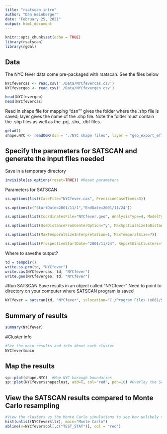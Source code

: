 ```yaml
---
title: "rsatscan intro"
author: "Dan Weinberger"
date: "February 25, 2021"
output: html_document
---
```


```r
knitr::opts_chunk$set(echo = TRUE)
library(rsatscan)
library(rgdal)
```

## Data
The NYC fever data come pre-packaged with rsatscan. See the files below

```r
NYCfevercas <- read.csv('./Data/NYCfevercas.csv')
NYCfevergeo <- read.csv('./Data/NYCfevergeo.csv')

head(NYCfevergeo)
head(NYCfevercas)
```

Read in shape file for mapping
"dsn"" gives the folder where the .shp file is saved; layer gives the name of the .shp file. Note the folder must contain the .shp files as well as the .prj, .shx, .dbf files.
```r
getwd()
shape.NYC <- readOGR(dsn = "./NYC shape files", layer = "geo_export_ef7f38de-fdc9-46c6-bf6b-36dcb40dfda8")
```

## Specify the parameters for SATSCAN and generate the input files needed
Save in a temporary directory
```r
invisible(ss.options(reset=TRUE)) #Reset parameters
```

Parameters for SATSCAN
```r
ss.options(list(CaseFile="NYCfever.cas", PrecisionCaseTimes=3))

ss.options(c("StartDate=2001/11/1","EndDate=2001/11/24"))

ss.options(list(CoordinatesFile="NYCfever.geo", AnalysisType=4, ModelType=2, TimeAggregationUnits=3))

ss.options(list(UseDistanceFromCenterOption="y", MaxSpatialSizeInDistanceFromCenter=3, NonCompactnessPenalty=0))

ss.options(list(MaxTemporalSizeInterpretation=1, MaxTemporalSize=7))

ss.options(list(ProspectiveStartDate="2001/11/24", ReportGiniClusters="n", LogRunToHistoryFile="n"))
```

Where to savethe output?
```r
td = tempdir()
write.ss.prm(td, "NYCfever")
write.cas(NYCfevercas, td, "NYCfever")
write.geo(NYCfevergeo, td, "NYCfever")
```


#Run SATSCAN
Save results in an object called "NYCfever"
Need to point to directory on your computer where SATSCAN program is saved
```r
NYCfever = satscan(td, "NYCfever", sslocation="C:/Program Files (x86)/SaTScan")

```

## Summary of results

```r
summary(NYCfever)
```

#Cluster info
```r
#See the main results and info about each cluster
NYCfever$main
```

## Map the results

```r
sp::plot(shape.NYC)  #Map NYC borough boundaries
sp::plot(NYCfever$shapeclust, add=T, col='red', pch=16) #Overlay the SATSCAN cluster results
```

## View the SATSCAN results compared to Monte Carlo resampling

```r
#View the clusters vs the Monte Carlo simulations to see how unlikely the result is
hist(unlist(NYCfever$llr), main="Monte Carlo")
abline(v=NYCfever$col[,c("TEST_STAT")], col = "red")
```
